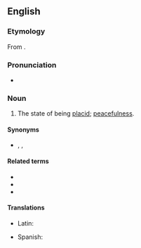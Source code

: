 ==English==

===Etymology===
From {{etyl|la|en}} {{m|la|placiditās||mildness, placidity}}.

===Pronunciation===
* {{a|US}} {{IPA|/pləˈsɪd.ə.ti/|lang=en}}

===Noun===
{{en-noun|-|placidities}}

# The state of being [[placid]]; [[peacefulness]].

====Synonyms====
* {{sense|state of being placid}} {{l|en|composure}}, {{l|en|peacefulness}}, {{l|en|serenity}}

====Related terms====
* {{l|en|placid}}
* {{l|en|placidly}}
* {{l|en|placidness}}

====Translations====
{{trans-top|state of being placid}}
* Latin: {{t|la|placiditās|f}}
{{trans-mid}}
* Spanish: {{t+|es|placidez|f}}
{{trans-bottom}}